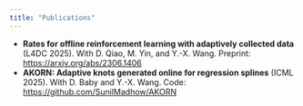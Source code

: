 ```yaml
---
title: "Publications"
---
```


- **Rates for offline reinforcement learning with adaptively collected data** (L4DC 2025). With D. Qiao, M. Yin, and Y.-X. Wang. Preprint: <https://arxiv.org/abs/2306.1406>  
- **AKORN: Adaptive knots generated online for regression splines** (ICML 2025). With D. Baby and Y.-X. Wang. Code: <https://github.com/SunilMadhow/AKORN>
